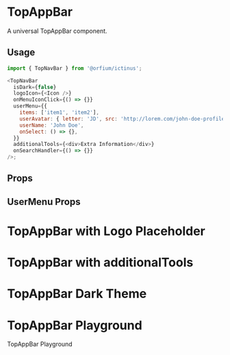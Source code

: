 
<Meta of={TopAppBarStories} />

# TopAppBar

A universal TopAppBar component.

## Usage

```js
import { TopNavBar } from '@orfium/ictinus';

<TopNavBar
  isDark={false}
  logoIcon={<Icon />}
  onMenuIconClick={() => {}}
  userMenu={{
    items: ['item1', 'item2'],
    userAvatar: { letter: 'JD', src: 'http://lorem.com/john-doe-profile.jpg' },
    userName: 'John Doe',
    onSelect: () => {},
  }}
  additionalTools={<div>Extra Information</div>}
  onSearchHandler={() => {}}
/>;
```

## Props

<ArgTypes of={TopAppBar} />

## UserMenu Props

<ArgTypes of={UserMenu} />

# TopAppBar with Logo Placeholder

<Canvas of={TopAppBarStories.WithLogoPlaceholder} />

# TopAppBar with additionalTools

<Canvas of={TopAppBarStories.WithAdditionalTools} />

# TopAppBar Dark Theme

<Canvas of={TopAppBarStories.WithDarkThemeEnabled} />

# TopAppBar Playground

TopAppBar Playground

<Canvas of={TopAppBarStories.Playground} />
